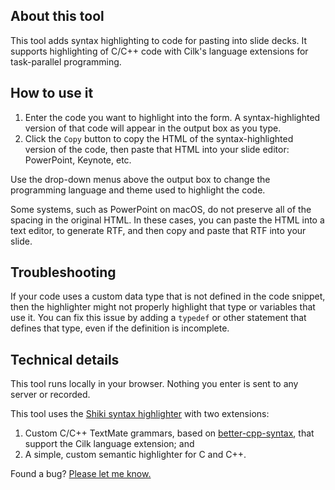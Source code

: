 
## About this tool

This tool adds syntax highlighting to code for pasting into slide decks.  It supports highlighting of C/C++ code with Cilk's language extensions for
task-parallel programming.

## How to use it

1. Enter the code you want to highlight into the form.  A syntax-highlighted version of that code will appear in the output box as you type.
2. Click the `Copy` button to copy the HTML of the syntax-highlighted version of the code, then paste that HTML into your slide editor: PowerPoint, Keynote, etc.

Use the drop-down menus above the output box to change the programming language and theme used to highlight the code.

<Alert kind="important">
Some systems, such as PowerPoint on macOS, do not preserve all of the spacing in the original HTML.  In these cases, you can paste the HTML into a text editor, to generate RTF, and then copy and paste that RTF into your slide.
</Alert>

## Troubleshooting

If your code uses a custom data type that is not defined in the code snippet, then the highlighter might not properly highlight that type or variables that use it.  You can fix this issue by adding a `typedef` or other statement that defines that type, even if the definition is incomplete.

## Technical details

This tool runs locally in your browser.  Nothing you enter is sent to any server or recorded.

This tool uses the [Shiki syntax highlighter](https://shiki.matsu.io/) with two extensions:
1. Custom C/C++ TextMate grammars, based on [better-cpp-syntax](https://github.com/jeff-hykin/better-cpp-syntax), that support the Cilk language extension; and
2. A simple, custom semantic highlighter for C and C++.

Found a bug?  [Please let me know.](https://github.com/neboat/gatsby-personal-site-v0/issues)
